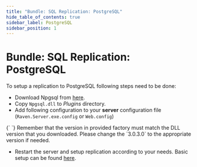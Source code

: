 ```yaml
---
title: "Bundle: SQL Replication: PostgreSQL"
hide_table_of_contents: true
sidebar_label: PostgreSQL
sidebar_position: 1
---
```



# Bundle: SQL Replication: PostgreSQL

To setup a replication to PostgreSQL following steps need to be done:

- Download Npgsql from [here](https://github.com/npgsql/npgsql/releases).
- Copy `Npgsql.dll` to _Plugins_ directory.
- Add following configuration to your **server** configuration file (`Raven.Server.exe.config` or `Web.config`)

<TabItem value="xml" label="xml">
<CodeBlock language="xml">
{`<system.data>
	<DbProviderFactories>
		<add name="Npgsql Data Provider" invariant="Npgsql" support="FF" description=".Net Framework Data Provider for Postgresql Server" type="Npgsql.NpgsqlFactory, Npgsql, Version=3.0.3.0, Culture=neutral, PublicKeyToken=5d8b90d52f46fda7" />
	</DbProviderFactories>
</system.data>
`}
</CodeBlock>
</TabItem>

<Admonition type="note" title="">
Remember that the version in provided factory must match the DLL version that you downloaded. Please change the `3.0.3.0` to the appropriate version if needed.
</Admonition>

- Restart the server and setup replication according to your needs. Basic setup can be found [here](../../../server/bundles/sql-replication/basics.mdx#example).

